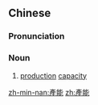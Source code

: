 {{also|产能}}
==Chinese==
{{zh-forms|s=产能}}

===Pronunciation===
{{zh-pron
|m=chǎnnéng
|mn=sán-lêng
|cat=n
}}

===Noun===
{{zh-noun}}

# [[production]] [[capacity]]

[[zh-min-nan:產能]]
[[zh:產能]]